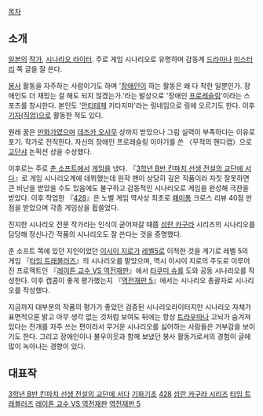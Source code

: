 [[목차]]

== 소개 ==
[[일본]]의 [[작가]], [[시나리오 라이터]]. 주로 게임 시나리오로 유명하며 감동계 [[드라마]]나 [[미스터리]] 쪽 글을 잘 쓴다.

[[봉사]] 활동을 자주하는 사람이기도 하며 '[[장애인]]이 하는 활동은 왜 다 착한 일뿐인가. 장애인도 더 재밌는 걸 해도 되지 않겠는가.'라는 발상으로 '장애인 [[프로레슬링]]'이라는 스포츠를 창시한다. 본인도 '[[안티테제]] 키타지마'라는 링네임으로 링에 오르기도 한다. 이후 [[기자(직업)]]으로 활동한 적도 있다.

원래 꿈은 [[만화가]]였으며 [[데즈카 오사무]] 상까지 받았으나 그림 실력이 부족하다는 이유로 포기. 작가로 전직한다. 자신의 장애인 프로레슬링 이야기를 쓴 〈무적의 핸디캡〉으로 [[고단샤]] 논픽션 상을 수상했다.

이후로는 주로 [[춘 소프트]]에서 [[게임]]을 냈다. 『[[3학년 B반 킨파치 선생 전설의 교단에 서다]]』로 게임 시나리오계에 데뷔했는데 원작 팬이 상당히 깊은 작품이라 자칫 잘못하면 큰 비난을 받았을 수도 있음에도 불구하고 감동적인 시나리오로 게임을 완성해 극찬을 받았다. 이후 작업한 『[[428]]』은 노벨 게임 역사상 최초로 [[패미통]] 크로스 리뷰 40점 만점을 받았으며 각종 게임상을 휩쓸었다.

진지한 시나리오 전문 작가라는 인식이 굳어져갈 때쯤 [[섬란 카구라]] 시리즈의 시나리오를 담당해 정신나간 작품의 시나리오도 잘 쓴다는 것을 증명했다.

춘 소프트 쪽에 있던 지인이었던 [[이시이 지로]]가 [[레벨5]]로 이적한 것을 계기로 레벨 5의 게임 『[[타임 트래블러즈]]』의 시나리오를 맡았으며, 역시 이시이 지로의 주도로 이루어진 프로젝트인 『[[레이튼 교수 VS 역전재판]]』에서 [[타쿠미 슈]]를 도와 공동 시나리오를 작성한다. 이후 캡콤이 좋게 평가했는지 『[[역전재판 5]]』에서는 시나리오 총괄자로 시나리오를 작성했다.

지금까지 대부분의 작품의 평가가 좋았던 검증된 시나리오라이터지만 시나리오 자체가 표면적으론 밝고 아무 생각 없는 것처럼 보여도 뒤에는 항상 [[트라우마]]나 고뇌가 숨겨져 있다는 전개를 자주 쓰는 편이라서 무거운 시나리오를 싫어하는 사람들은 거부감을 보이기도 한다. 그리고 장애인이나 불우이웃과 함께 보냈던 봉사 활동가로서의 경험이 글에 많이 녹아나는 경향이 있다.

== 대표작  ==
[[3학년 B반 킨파치 선생 전설의 교단에 서다]]
[[기화기초]]
[[428]]
[[섬란 카구라 시리즈]]
[[타임 트래블러즈]]
[[레이튼 교수 VS 역전재판]]
[[역전재판 5]]
